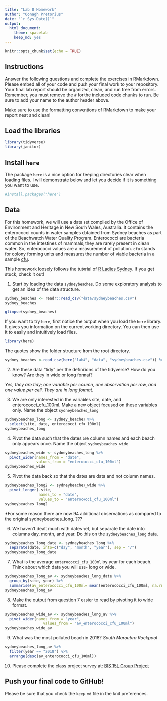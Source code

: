 ```yaml
---
title: "Lab 8 Homework"
author: "Oonagh Pretorius"
date: "`r Sys.Date()`"
output:
  html_document: 
    theme: spacelab
    keep_md: yes
---
```


```r
knitr::opts_chunk$set(echo = TRUE)
```

## Instructions
Answer the following questions and complete the exercises in RMarkdown. Please embed all of your code and push your final work to your repository. Your final lab report should be organized, clean, and run free from errors. Remember, you must remove the `#` for the included code chunks to run. Be sure to add your name to the author header above.  

Make sure to use the formatting conventions of RMarkdown to make your report neat and clean!  

## Load the libraries
```r
library(tidyverse)
library(janitor)
``` 

## Install `here`
The package `here` is a nice option for keeping directories clear when loading files. I will demonstrate below and let you decide if it is something you want to use.  
```r
#install.packages("here")
```

## Data
For this homework, we will use a data set compiled by the Office of Environment and Heritage in New South Wales, Australia. It contains the enterococci counts in water samples obtained from Sydney beaches as part of the Beachwatch Water Quality Program. Enterococci are bacteria common in the intestines of mammals; they are rarely present in clean water. So, enterococci values are a measurement of pollution. `cfu` stands for colony forming units and measures the number of viable bacteria in a sample [cfu](https://en.wikipedia.org/wiki/Colony-forming_unit).   

This homework loosely follows the tutorial of [R Ladies Sydney](https://rladiessydney.org/). If you get stuck, check it out!  

1. Start by loading the data `sydneybeaches`. Do some exploratory analysis to get an idea of the data structure.
```r
sydney_beaches <- readr::read_csv("data/sydneybeaches.csv")
sydney_beaches
```
```r
glimpse(sydney_beaches)
```

If you want to try `here`, first notice the output when you load the `here` library. It gives you information on the current working directory. You can then use it to easily and intuitively load files.
```r
library(here)
```

The quotes show the folder structure from the root directory.
```r
sydney_beaches <-read_csv(here("lab8", "data", "sydneybeaches.csv")) %>% janitor::clean_names()
```



2. Are these data "tidy" per the definitions of the tidyverse? How do you know? Are they in wide or long format?

*Yes, they are tidy; one variable per column, one observation per row, and one value per cell. They are in long format.*


3. We are only interested in the variables site, date, and enterococci_cfu_100ml. Make a new object focused on these variables only. Name the object `sydneybeaches_long`
```r
sydneybeaches_long <- sydney_beaches %>% 
  select(site, date, enterococci_cfu_100ml)
sydneybeaches_long
```


4. Pivot the data such that the dates are column names and each beach only appears once. Name the object `sydneybeaches_wide`
```r
sydneybeaches_wide <- sydneybeaches_long %>% 
  pivot_wider(names_from = "date", 
              values_from = "enterococci_cfu_100ml")
sydneybeaches_wide
```


5. Pivot the data back so that the dates are data and not column names.
```r
sydneybeaches_long2 <- sydneybeaches_wide %>% 
  pivot_longer(-site, 
               names_to = "date",
               values_to = "enterococci_cfu_100ml")
sydneybeaches_long2
```
*For some reason there are now 94 additional observations as compared to the original sydneybeaches_long. ???

6. We haven't dealt much with dates yet, but separate the date into columns day, month, and year. Do this on the `sydneybeaches_long` data.
```r
sydneybeaches_long_date <- sydneybeaches_long %>% 
  separate(date, into=c("day", "month", "year"), sep = "/")
sydneybeaches_long_date
```


7. What is the average `enterococci_cfu_100ml` by year for each beach. Think about which data you will use- long or wide.
```r
sydneybeaches_long_av <- sydneybeaches_long_date %>% 
  group_by(site, year) %>% 
  summarise(av_enterococci_cfu_100ml= mean(enterococci_cfu_100ml, na.rm = TRUE)) 
sydneybeaches_long_av
```


8. Make the output from question 7 easier to read by pivoting it to wide format.
```r
sydneybeaches_wide_av <- sydneybeaches_long_av %>% 
  pivot_wider(names_from = "year",
                 values_from = "av_enterococci_cfu_100ml")
sydneybeaches_wide_av
```


9. What was the most polluted beach in 2018? *South Maroubra Rockpool*
```r
sydneybeaches_long_av %>% 
  filter(year == "2018") %>% 
  arrange(desc(av_enterococci_cfu_100ml))
```


10. Please complete the class project survey at: [BIS 15L Group Project](https://forms.gle/H2j69Z3ZtbLH3efW6)


## Push your final code to GitHub!
Please be sure that you check the `keep md` file in the knit preferences.   
